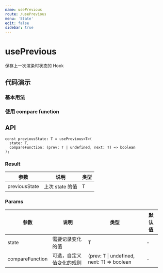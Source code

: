 ```yaml
---
name: usePrevious
route: /usePrevious
menu: 'State'
edit: false
sidebar: true
---
```






# usePrevious

保存上一次渲染时状态的 Hook


## 代码演示

### 基本用法

<JackBox jsCode={Demo1CodeJsx} tsCode={Demo1CodeTsx} demoName='基本用法' description='记录上次的 count 值'>
  <Demo1 />
</JackBox>

### 使用 compare function

<JackBox jsCode={Demo2CodeJsx} tsCode={Demo2CodeTsx} demoName='使用 compare function' description='只有 compare function 返回 true 时，才会记录值的变化'>
  <Demo2 />
</JackBox>

## API
```
const previousState: T = usePrevious<T>(
  state: T,
  compareFunction: (prev: T | undefined, next: T) => boolean
);
```

### Result

| 参数 | 说明     | 类型 |
|------|----------|------|
| previousState | 上次 state 的值 | T  |

### Params

| 参数    | 说明     | 类型                   | 默认值 |
|---------|----------|------------------------|--------|
| state | 需要记录变化的值 | T | -      |
| compareFunction | 可选，自定义值变化的规则 | (prev: T \| undefined, next: T) => boolean | -      |
